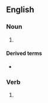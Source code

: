 ==English==

===Noun===
{{head|en|noun}}

# {{obsolete spelling of|might|lang=en}}

====Derived terms====
* {{l|en|mightie}}

===Verb===
{{head|en|verb form}}

# {{obsolete spelling of|might|lang=en}}